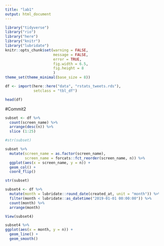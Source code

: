 ```yaml
---
title: "lab1"
output: html_document
---
```



```r

library("tidyverse")
library("rio")
library("here")
library("knitr")
library("lubridate")
knitr::opts_chunk$set(warning = FALSE,
                      message = FALSE,
                      error = TRUE,
                      fig.width = 6.5,
                      fig.height = 8
                      )
theme_set(theme_minimal(base_size = 8))

```

```r
df <- import(here::here("data", "rstats_tweets.rds"),
             setclass = "tbl_df")

head(df)

```


#Commit2
```r

subset <- df %>%
  count(screen_name) %>%
  arrange(desc(n)) %>%
  slice (1:25)

#str(subset)

subset %>%
  mutate(screen_name = as.factor(screen_name),
         screen_name = forcats::fct_reorder(screen_name, n)) %>%
  ggplot(aes(x = screen_name, y = n)) + 
  geom_col() +
  coord_flip()

str(subset)

```





```r


subset4 <- df %>% 
  mutate(month = lubridate::round_date(created_at, unit = "month")) %>% 
  filter(month < lubridate::as_datetime("2019-01-01 00:00:00")) %>% 
  count(month) %>% 
  arrange(month)

View(subset4)

subset4 %>% 
ggplot(aes(x = month, y = n)) +
  geom_line() +
  geom_smooth() 
  

```



